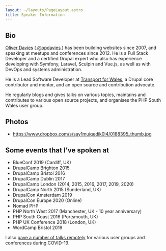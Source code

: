 ```yaml
---
layout: ~/layouts/PageLayout.astro
title: Speaker Information
---
```


## Bio

<a href="https://www.oliverdavies.uk">Oliver Davies</a> (<a href="https://twitter.com/opdavies">
  @opdavies
</a>) has been building websites since 2007, and speaking at meetups and conferences
since 2012. He is a Full Stack Developer and a certified Drupal expert who also has
experience developing with Symfony, Laravel, Sculpin and Vue.js, as well as with
DevOps and systems administration.

He is a Lead Software Developer at <a href="https://tfw.wales/?%20utm_source=oliverdavies.uk&utm_medium=speaker-information">Transport for Wales</a>, a Drupal core contributor and mentor, and an open source and contribution advocate.

He regularly blogs and gives talks on various topics, maintains and contributes to various open source projects, and organises the PHP South Wales user group.

## Photos

- https://www.dropbox.com/s/say1muiqedik0l4/0188395_thumb.jpg

## Some events that I’ve spoken at

- BlueConf 2019 (Cardiff, UK)
- DrupalCamp Brighton 2015
- DrupalCamp Bristol 2016
- DrupalCamp Dublin 2017
- DrupalCamp London (2014, 2015, 2016, 2017, 2019, 2020)
- DrupalCamp North 2015 (Sunderland, UK)
- DrupalCon Amsterdam 2019
- DrupalCon Europe 2020 (Online)
- Nomad PHP
- PHP North West 2017 (Manchester, UK - 10 year anniversary)
- PHP South Coast 2016 (Portsmouth, UK)
- PHP UK Conference 2018 (London, UK)
- WordCamp Bristol 2019

I also [gave a number of talks remotely](/blog/speaking-remotely-during-lockdown) for various user groups and conferences during COVID-19.
